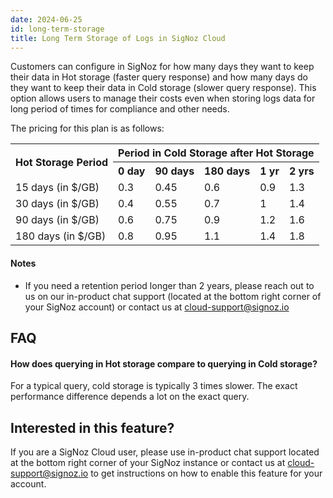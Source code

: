 ```yaml
---
date: 2024-06-25
id: long-term-storage
title: Long Term Storage of Logs in SigNoz Cloud
---
```



Customers can configure in SigNoz for how many days they want to keep their data in Hot storage (faster query response) and how many days do they want to keep their data in Cold storage (slower query response). This option allows users to manage their costs even when storing logs data for long period of times for compliance and other needs.

The pricing for this plan is as follows:

<table>
  <tr>
    <th rowspan="2">Hot Storage Period</th>
    <th colspan="5">Period in Cold Storage after Hot Storage</th>
  </tr>
  <tr>
    <th>0 day</th>
    <th>90 days</th>
    <th>180 days</th>
    <th>1 yr</th>
    <th>2 yrs</th>
  </tr>
  <tr>
    <td>15 days (in $/GB)</td>
    <td>0.3</td>
    <td>0.45</td>
    <td>0.6</td>
    <td>0.9</td>
    <td>1.3</td>
  </tr>
  <tr>
    <td>30 days (in $/GB)</td>
    <td>0.4</td>
    <td>0.55</td>
    <td>0.7</td>
    <td>1</td>
    <td>1.4</td>
  </tr>
  <tr>
    <td>90 days (in $/GB)</td>
    <td>0.6</td>
    <td>0.75</td>
    <td>0.9</td>
    <td>1.2</td>
    <td>1.6</td>
  </tr>
  <tr>
    <td>180 days (in $/GB)</td>
    <td>0.8</td>
    <td>0.95</td>
    <td>1.1</td>
    <td>1.4</td>
    <td>1.8</td>
  </tr>
</table>

#### Notes

- If you need a retention period longer than 2 years, please reach out to us on our in-product chat support (located at the bottom right corner of your SigNoz account) or contact us at cloud-support@signoz.io

## FAQ

#### How does querying in Hot storage compare to querying in Cold storage?

For a typical query, cold storage is typically 3 times slower. The exact performance difference depends a lot on the exact query.

## Interested in this feature?

If you are a SigNoz Cloud user, please use in-product chat support located at the bottom right corner of your SigNoz instance or contact us at cloud-support@signoz.io to get instructions on how to enable this feature for your account.
